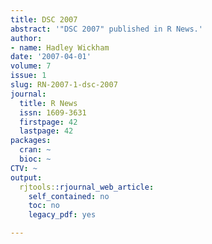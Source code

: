 ```yaml
---
title: DSC 2007
abstract: '"DSC 2007" published in R News.'
author:
- name: Hadley Wickham
date: '2007-04-01'
volume: 7
issue: 1
slug: RN-2007-1-dsc-2007
journal:
  title: R News
  issn: 1609-3631
  firstpage: 42
  lastpage: 42
packages:
  cran: ~
  bioc: ~
CTV: ~
output:
  rjtools::rjournal_web_article:
    self_contained: no
    toc: no
    legacy_pdf: yes

---
```

